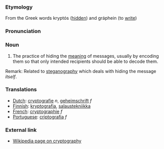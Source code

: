 ===Etymology===
From the Greek words kryptós ([[hidden]]) and gráphein (to [[write]])

===Pronunciation===

===Noun===
# The practice of hiding the [[meaning]] of messages, usually by encoding them so that only intended recipients should be able to decode them.

Remark: Related to [[steganography]] which deals with hiding the message ''itself''.

===Translations===
*[[Dutch]]: [[cryptografie]] ''n'', [[geheimschrift]] ''f''
*[[Finnish]]: [[kryptografia]], [[salaustekniikka]]
*[[French]]: [[cryptographie]] ''f''
*[[Portuguese]]: [[criptografia]] ''f''

=== External link ===
* [http://www.wikipedia.org/wiki/Cryptography Wikipedia page on cryptography]